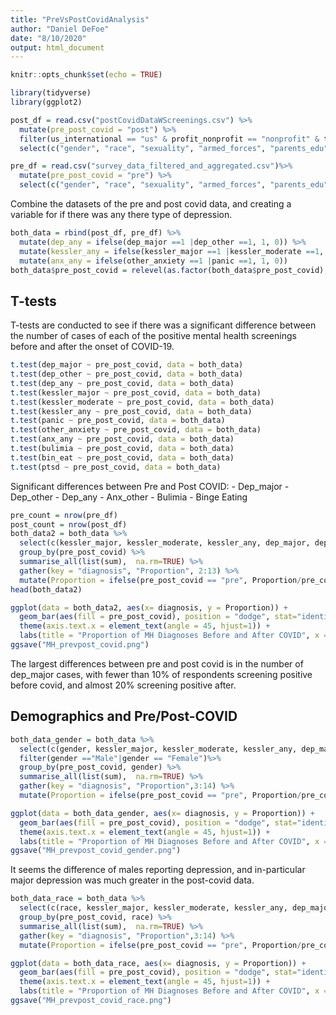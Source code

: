 ```yaml
---
title: "PreVsPostCovidAnalysis"
author: "Daniel DeFoe"
date: "8/10/2020"
output: html_document
---
```


```r
knitr::opts_chunk$set(echo = TRUE)
```

```r
library(tidyverse)
library(ggplot2)
```


```r
post_df = read.csv("postCovidDataWScreenings.csv") %>%
  mutate(pre_post_covid = "post") %>%
  filter(us_international == "us" & profit_nonprofit == "nonprofit" & twoYear_fourYear == "4") %>%
  select(c("gender", "race", "sexuality", "armed_forces", "parents_edu", "kessler_major", "kessler_moderate", "dep_major", "dep_other", "panic", "other_anxiety", "bulimia", "bin_eat", "ptsd", "pre_post_covid"))

pre_df = read.csv("survey_data_filtered_and_aggregated.csv")%>%
  mutate(pre_post_covid = "pre") %>%
  select(c("gender", "race", "sexuality", "armed_forces", "parents_edu", "kessler_major", "kessler_moderate", "dep_major", "dep_other", "panic", "other_anxiety", "bulimia", "bin_eat", "ptsd", "pre_post_covid"))
```


Combine the datasets of the pre and post covid data, and creating a variable for if there was any there type of depression.

```r
both_data = rbind(post_df, pre_df) %>%
  mutate(dep_any = ifelse(dep_major ==1 |dep_other ==1, 1, 0)) %>%
  mutate(kessler_any = ifelse(kessler_major ==1 |kessler_moderate ==1, 1, 0)) %>%
  mutate(anx_any = ifelse(other_anxiety ==1 |panic ==1, 1, 0))
both_data$pre_post_covid = relevel(as.factor(both_data$pre_post_covid), "pre")
```



## T-tests 
T-tests are conducted to see if there was a significant difference between the number of cases of each of the positive mental health screenings before and after the onset of COVID-19.
```r
t.test(dep_major ~ pre_post_covid, data = both_data)
t.test(dep_other ~ pre_post_covid, data = both_data)
t.test(dep_any ~ pre_post_covid, data = both_data)
t.test(kessler_major ~ pre_post_covid, data = both_data)
t.test(kessler_moderate ~ pre_post_covid, data = both_data)
t.test(kessler_any ~ pre_post_covid, data = both_data)
t.test(panic ~ pre_post_covid, data = both_data)
t.test(other_anxiety ~ pre_post_covid, data = both_data)
t.test(anx_any ~ pre_post_covid, data = both_data)
t.test(bulimia ~ pre_post_covid, data = both_data)
t.test(bin_eat ~ pre_post_covid, data = both_data)
t.test(ptsd ~ pre_post_covid, data = both_data)

```


Significant differences between Pre and Post COVID: 
- Dep_major
- Dep_other
- Dep_any
- Anx_other
- Bulimia
- Binge Eating



```r
pre_count = nrow(pre_df)
post_count = nrow(post_df)
both_data2 = both_data %>% 
  select(c(kessler_major, kessler_moderate, kessler_any, dep_major, dep_any, dep_other, panic, other_anxiety, anx_any, bulimia, bin_eat, ptsd, pre_post_covid)) %>%
  group_by(pre_post_covid) %>%
  summarise_all(list(sum),  na.rm=TRUE) %>% 
  gather(key = "diagnosis", "Proportion", 2:13) %>%
  mutate(Proportion = ifelse(pre_post_covid == "pre", Proportion/pre_count, Proportion/post_count))
head(both_data2)

ggplot(data = both_data2, aes(x= diagnosis, y = Proportion)) +
  geom_bar(aes(fill = pre_post_covid), position = "dodge", stat="identity") + 
  theme(axis.text.x = element_text(angle = 45, hjust=1)) +
  labs(title = "Proportion of MH Diagnoses Before and After COVID", x = "Diagnoses", fill= "Pre/Post Covid") 
ggsave("MH_prevpost_covid.png")
```

The largest differences between pre and post covid is in the number of dep_major cases, with fewer than 10% of respondents screening positive before covid, and almost 20% screening positive after.

## Demographics and Pre/Post-COVID
```r
both_data_gender = both_data %>%
  select(c(gender, kessler_major, kessler_moderate, kessler_any, dep_major, dep_any, dep_other, panic, other_anxiety, anx_any, bulimia, bin_eat, ptsd, pre_post_covid)) %>%
  filter(gender =="Male"|gender == "Female")%>%
  group_by(pre_post_covid, gender) %>%
  summarise_all(list(sum),  na.rm=TRUE) %>%
  gather(key = "diagnosis", "Proportion",3:14) %>%
  mutate(Proportion = ifelse(pre_post_covid == "pre", Proportion/pre_count, Proportion/post_count))

ggplot(data = both_data_gender, aes(x= diagnosis, y = Proportion)) +
  geom_bar(aes(fill = pre_post_covid), position = "dodge", stat="identity") + 
  theme(axis.text.x = element_text(angle = 45, hjust=1)) +
  labs(title = "Proportion of MH Diagnoses Before and After COVID", x = "Diagnoses", fill= "Pre/Post Covid") +facet_grid(gender ~ .) 
ggsave("MH_prevpost_covid_gender.png")
```

It seems the difference of males reporting depression, and in-particular major depression was much greater in the post-covid data. 


```r
both_data_race = both_data %>%
  select(c(race, kessler_major, kessler_moderate, kessler_any, dep_major, dep_any, dep_other, panic, other_anxiety, anx_any, bulimia, bin_eat, ptsd, pre_post_covid)) %>%
  group_by(pre_post_covid, race) %>%
  summarise_all(list(sum),  na.rm=TRUE) %>%
  gather(key = "diagnosis", "Proportion",3:14) %>%
  mutate(Proportion = ifelse(pre_post_covid == "pre", Proportion/pre_count, Proportion/post_count))

ggplot(data = both_data_race, aes(x= diagnosis, y = Proportion)) +
  geom_bar(aes(fill = pre_post_covid), position = "dodge", stat="identity") + 
  theme(axis.text.x = element_text(angle = 45, hjust=1)) +
  labs(title = "Proportion of MH Diagnoses Before and After COVID", x = "Diagnoses", fill= "Pre/Post Covid") +facet_grid(race ~ .) 
ggsave("MH_prevpost_covid_race.png")
```











